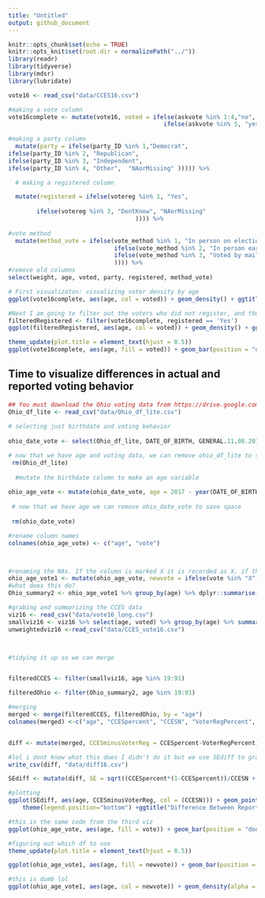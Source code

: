 ```yaml
---
title: "Untitled"
output: github_document
---
```


```r
knitr::opts_chunk$set(echo = TRUE)
knitr::opts_knit$set(root.dir = normalizePath("../"))
library(readr)
library(tidyverse)
library(mdsr)
library(lubridate)
```


```r
vote16 <- read_csv("data/CCES16.csv")

```

```r

#making a vote column
vote16complete <- mutate(vote16, voted = ifelse(askvote %in% 1:4,"no",
                                            ifelse(askvote %in% 5, "yes",  "NAorMissing" ))) %>%
  
#making a party column
  mutate(party = ifelse(party_ID %in% 1,"Democrat",
ifelse(party_ID %in% 2, "Republican", 
ifelse(party_ID %in% 3, "Independent",
ifelse(party_ID %in% 4, "Other",  "NAorMissing" ))))) %>%

  # making a registered column

  mutate(registered = ifelse(votereg %in% 1, "Yes", 
                                                                           ifelse(votereg %in% 2, "No", 
        ifelse(votereg %in% 3, "DontKnow", "NAorMissing"
                                    )))) %>%
  
#vote method
  mutate(method_vote = ifelse(vote_method %in% 1, "In person on election day", 
                              ifelse(vote_method %in% 2, "In person early", 
                              ifelse(vote_method %in% 3, "Voted by mail or absentee", "Dontknow_skipped_notasked"
                              )))) %>%
#remove old columns
select(weight, age, voted, party, registered, method_vote)
```

```r

# First visualizaton: visualizing voter density by age
ggplot(vote16complete, aes(age, col = voted)) + geom_density() + ggtitle('Density Plot of Voting Behavior by Age', subtitle =  '(including unregistered respondents) Year: 2016 State: Ohio') + labs(col = "Did They Vote?") + scale_color_manual(values=c("blue", "#006400","red"), name="Did They Vote?", breaks=c("NAorMissing", "no", "yes"),  labels=c("NAorMissing", "No", "Yes"))

#Next I am going to filter out the voters who did not register, and then visualize density by age
filteredRegistered <- filter(vote16complete, registered == 'Yes')
ggplot(filteredRegistered, aes(age, col = voted)) + geom_density() + ggtitle('Density Plot of Reported Voting Behavior by Age ', subtitle =  '(excluding unregistered respondents) Year: 2016 State: Ohio') + labs(col = "Did They Vote?") + scale_color_manual(values=c("blue", "#006400","red"), name="Did They Vote?", breaks=c("NAorMissing", "no", "yes"),  labels=c("NAorMissing", "No", "Yes"))
```

```r
theme_update(plot.title = element_text(hjust = 0.5))
ggplot(vote16complete, aes(age, fill = voted)) + geom_bar(position = "dodge") + ylab('Total Count') + xlab("Age") + labs(fill = "Did They Vote?") + ggtitle('Reported Voting Behavior by Age', subtitle =  'Year: 2016 State: Ohio') + scale_fill_manual(values=c("blue", "green","red"), name="Did They Vote?", breaks=c("NAorMissing", "no", "yes"),  labels=c("NAorMissing", "No", "Yes"))
```


## Time to visualize differences in actual and reported voting behavior

```r
## You must download the Ohio voting data from https://drive.google.com/open?id=0B16R3n7VKQteeEh5SmozTXRVb2s
Ohio_df_lite <- read_csv("data/Ohio_df_lite.csv")
 
# selecting just birthdate and voting behavior
 
ohio_date_vote <- select(Ohio_df_lite, DATE_OF_BIRTH, GENERAL.11.08.2016)  

# now that we have age and voting data, we can remove ohio_df_lite to save space
 rm(Ohio_df_lite) 
 
  #mutate the birthdate column to make an age variable
 
ohio_age_vote <- mutate(ohio_date_vote, age = 2017 - year(DATE_OF_BIRTH)) %>% filter(age < 99) %>% select(age,GENERAL.11.08.2016)
 
 # now that we have age we can remove ohio_date_vote to save space
 
 rm(ohio_date_vote)

#rename column names
colnames(ohio_age_vote) <- c("age", "vote")



#renaming the NAs. If the column is marked X it is recorded as X, if there is anything else it is changed to O
ohio_age_vote1 <- mutate(ohio_age_vote, newvote = ifelse(vote %in% "X", "X", "O"))
#what does this do?
Ohio_summary2 <- ohio_age_vote1 %>% group_by(age) %>% dplyr::summarise(perc = base::mean(newvote == "X"), n())

```

```r
#grabing and summarizing the CCES data
viz16 <- read_csv("data/vote16_long.csv")
smallviz16 <- viz16 %>% select(age, voted) %>% group_by(age) %>% summarize(percent_voted = base::mean(voted == "yes"), n())
unweightedviz16 <-read_csv("data/CCES_vote16.csv")



#tidying it up so we can merge


filteredCCES <- filter(smallviz16, age %in% 19:91)

filteredOhio <- filter(Ohio_summary2, age %in% 19:91)

#merging
merged <- merge(filteredCCES, filteredOhio, by = "age")
colnames(merged) <-c("age", "CCESpercent", "CCESN", "VoterRegPercent", "VoterRegN")


diff <- mutate(merged, CCESminusVoterReg = CCESpercent-VoterRegPercent)

#lol i dont know what this does I didn't do it but we use SEdiff to graph at the end
write_csv(diff, "data/diff16.csv")

SEdiff <- mutate(diff, SE = sqrt((CCESpercent*(1-CCESpercent))/CCESN + ((VoterRegPercent*(1-VoterRegPercent))/VoterRegN)))
```


```r
#plotting
ggplot(SEdiff, aes(age, CCESminusVoterReg, col = (CCESN))) + geom_point() + ylab('Reported Voting Behavior - Actual Voting Behavior') + labs(col = "Total Number of Voters by Age") +
    theme(legend.position="bottom") +ggtitle("Difference Between Reported and Actual Voting Behavior", subtitle =  'Year: 2016 State: Ohio')

```
```r
#this is the same code from the third viz
ggplot(ohio_age_vote, aes(age, fill = vote)) + geom_bar(position = "dodge") + ylab('Total Count') + labs(fill = "Did They Vote?") + ggtitle('Actual Voting Behavior', subtitle = "(Totals)" )


```

```r
#figuring out which df to use
theme_update(plot.title = element_text(hjust = 0.5))

ggplot(ohio_age_vote1, aes(age, fill = newvote)) + geom_bar(position = "dodge") + ylab('Total Count') + xlab("Age") + ggtitle('Actual Voting Behavior by Age', subtitle =  'Year: 2016 State: Ohio') + scale_fill_manual(values=c("#000000", "#FF0000"), name="Did They Vote?", breaks=c("O", "X"),  labels=c(" No", "Yes"))
```

```r
#this is dumb lol
ggplot(ohio_age_vote1, aes(age, col = newvote)) + geom_density(alpha = .8) + scale_color_manual(values=c("#000000", "#FF0000"), name="Did They Vote?", breaks=c("O", "X"),  labels=c(" No", "Yes")) + ggtitle("Density Plot of Actual Voting Behavior by Age", subtitle =  'Year: 2016 State: Ohio')

```
